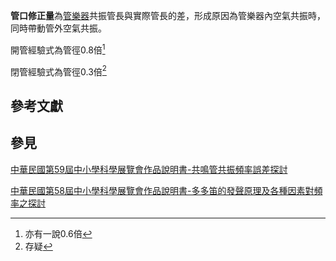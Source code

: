 {{Expert needed|subject=空氣動力學|subject2=流體力學|time=2021-03-28T03:53:29+00:00}}
'''管口修正量'''為[[管樂器|管樂器]]共振管長與實際管長的差，形成原因為管樂器內空氣共振時，同時帶動管外空氣共振。

開管經驗式為管徑0.8倍<ref>亦有一說0.6倍</ref>

閉管經驗式為管徑0.3倍<ref>存疑</ref>
==參考文獻==

<references />

== 參見 ==
[https://twsf.ntsec.gov.tw/activity/race-1/59/pdf/NPHSF2019-051806.pdf 中華民國第59屆中小學科學展覽會作品說明書-共鳴管共振頻率誤差探討]

[https://twsf.ntsec.gov.tw/activity/race-1/58/pdf/NPHSF2018-051803.pdf 中華民國第58屆中小學科學展覽會作品說明書-多多笛的發聲原理及各種因素對頻率之探討]{{stub}}